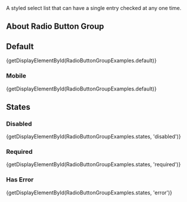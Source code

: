 
<div className="lead doc">
  A styled select list that can have a single entry checked at any one time.
</div>

## About Radio Button Group

## Default

<CodeView>{getDisplayElementById(RadioButtonGroupExamples.default)}</CodeView>

### Mobile

<MobileBlurb patternSpecificText="radio button groups will have an increased size to accommodate tapping with a finger instead of the more precise mouse cursor, and also become stacked" />

<CodeView frameOnly frameTitle="Example mobile styles for radio button groups">{getDisplayElementById(RadioButtonGroupExamples.default)}</CodeView>

## States

### Disabled

<CodeView>
  {getDisplayElementById(RadioButtonGroupExamples.states, 'disabled')}
</CodeView>

### Required

<CodeView>
  {getDisplayElementById(RadioButtonGroupExamples.states, 'required')}
</CodeView>

### Has Error

<CodeView>
  {getDisplayElementById(RadioButtonGroupExamples.states, 'error')}
</CodeView>
